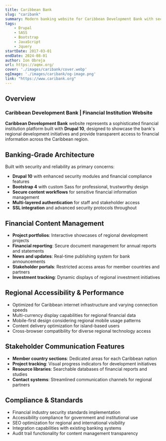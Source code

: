 ```yaml
---
title: Caribbean Bank
slug: "caribank"
summary: Modern banking website for Caribbean Development Bank with secure content management and financial data presentation.
tags:
    - Drupal
    - SASS
    - Bootstrap
    - JavaScript
    - Jquery
startDate: 2017-03-01
endDate: 2024-08-01
author: Ion Obreja
url: https://aqmx.org/
cover: './images/caribank/cover.webp'
ogImage: './images/caribank/og-image.png'
link: "https://www.caribank.org"
---
```


## **Overview**

### Caribbean Development Bank | Financial Institution Website

**Caribbean Development Bank** website represents a sophisticated financial institution platform built with **Drupal 10**, designed to showcase the bank's regional development initiatives and provide transparent access to financial information across the Caribbean region.

## Banking-Grade Architecture

Built with security and reliability as primary concerns:

- **Drupal 10** with enhanced security modules and financial compliance features
- **Bootstrap 4** with custom Sass for professional, trustworthy design
- **Secure content workflows** for sensitive financial information management
- **Multi-layered authentication** for staff and stakeholder access
- **SSL integration** and advanced security protocols throughout

## Financial Content Management

- **Project portfolios**: Interactive showcases of regional development projects
- **Financial reporting**: Secure document management for annual reports and statements
- **News and updates**: Real-time publishing system for bank announcements
- **Stakeholder portals**: Restricted access areas for member countries and partners
- **Investment tracking**: Dynamic displays of regional investment initiatives

## Regional Accessibility & Performance

- Optimized for Caribbean internet infrastructure and varying connection speeds
- Multi-currency display capabilities for regional financial data
- Mobile-first design considering regional mobile usage patterns
- Content delivery optimization for island-based users
- Cross-browser compatibility for diverse regional technology access

## Stakeholder Communication Features

- **Member country sections**: Dedicated areas for each Caribbean nation
- **Project tracking**: Visual progress indicators for development initiatives
- **Resource libraries**: Searchable databases of financial reports and studies
- **Contact systems**: Streamlined communication channels for regional partners

## Compliance & Standards

- Financial industry security standards implementation
- Accessibility compliance for government and institutional use
- SEO optimization for regional and international visibility
- Integration capabilities with existing banking systems
- Audit trail functionality for content management transparency
